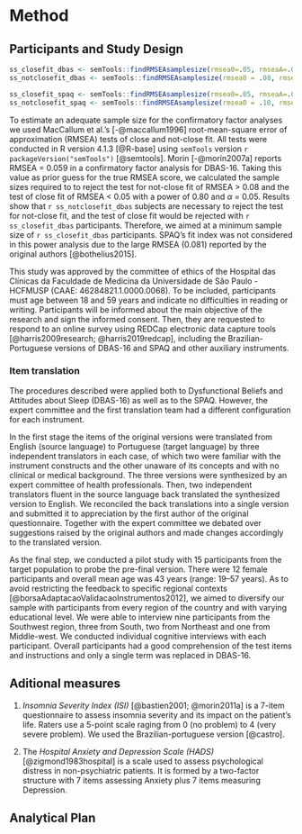 
# Method

## Participants and Study Design

```r
ss_closefit_dbas <- semTools::findRMSEAsamplesize(rmsea0=.05, rmseaA=.059, df=98, power=.80)
ss_notclosefit_dbas <- semTools::findRMSEAsamplesize(rmsea0 = .08, rmseaA = .059, df=98, power=.80)

ss_closefit_spaq <- semTools::findRMSEAsamplesize(rmsea0=.05, rmseaA=.08, df=19, power=.80)
ss_notclosefit_spaq <- semTools::findRMSEAsamplesize(rmsea0 = .10, rmseaA = .08, df=19, power=.80)

```

To estimate an adequate sample size for the confirmatory factor analyses we used MacCallum et al.’s [-@maccallum1996] root-mean-square error of approximation (RMSEA) tests of close and not-close fit. All tests were conducted in R version 4.1.3 [@R-base] using `semTools` version `r packageVersion("semTools")` [@semtools]. Morin [-@morin2007a] reports RMSEA = 0.059 in a confirmatory factor analysis for DBAS-16. Taking this value as prior guess for the true RMSEA score, we calculated the sample sizes required to to reject the test for not-close fit of RMSEA > 0.08 and the test of close fit of RMSEA < 0.05 with a power of 0.80 and $\alpha$ = 0.05. Results show that `r ss_notclosefit_dbas` subjects are necessary to reject the test for not-close fit, and the test of close fit would be rejected with `r ss_closefit_dbas` participants. Therefore, we aimed at a minimum sample size of `r ss_closefit_dbas` participants. SPAQ's fit index was not considered in this power analysis due to the large RMSEA (0.081) reported by the original authors [@bothelius2015].

This study was approved by the committee of ethics of the Hospital das Clínicas da Faculdade de Medicina da Universidade de São Paulo - HCFMUSP (CAAE: 46284821.1.0000.0068). To be included, participants must age between 18 and 59 years and indicate no difficulties in reading or writing. Participants will be informed about the main objective of the research and sign the informed consent. Then, they are requested to respond to an online survey using REDCap electronic data capture tools [@harris2009research; @harris2019redcap], including the Brazilian-Portuguese versions of DBAS-16 and SPAQ and other auxiliary instruments.

### Item translation

The procedures described were applied both to Dysfunctional Beliefs and Attitudes about Sleep (DBAS-16) as well as to the SPAQ. However, the expert committee and the first translation team had a different configuration for each instrument.

In the first stage the items of the original versions were translated from English (source language) to Portuguese (target language) by three independent translators in each case, of which two were familiar with the instrument constructs and the other unaware of its concepts and with no clinical or medical background. The three versions were synthesized by an expert committee of health professionals. Then, two independent translators fluent in the source language back translated the synthesized version to English. We reconciled the back translations into a single version and submitted it to appreciation by the first author of the original questionnaire. Together with the expert committee we debated over suggestions raised by the original authors and made changes accordingly to the translated version. 

As the final step, we conducted a pilot study with 15 participants from the target population to probe the pre-final version. There were 12 female participants and overall mean age was 43 years (range: 19--57 years). As to avoid restricting the feedback to specific regional contexts [@borsaAdaptacaoValidacaoInstrumentos2012], we aimed to diversify our sample with participants from every region of the country and with varying educational level. We were able to interview nine participants from the Southwest region, three from South, two from Northeast and one from Middle-west. We conducted individual cognitive interviews with each participant. Overall participants had a good comprehension of the test items and instructions and only a single term was replaced in DBAS-16.

## Aditional measures

1. *Insomnia Severity Index (ISI)* [@bastien2001; @morin2011a] is a 7-item questionnaire to assess insomnia severity and its impact on the patient's life. Raters use a 5-point scale raging from 0 (no problem) to 4 (very severe problem). We used the Brazilian-portuguese version [@castro].

2. The *Hospital Anxiety and Depression Scale (HADS)* [@zigmond1983hospital] is a scale used to assess psychological distress in non-psychiatric patients. It is formed by a two-factor structure with 7 items assessing Anxiety plus 7 items measuring Depression. 


## Analytical Plan